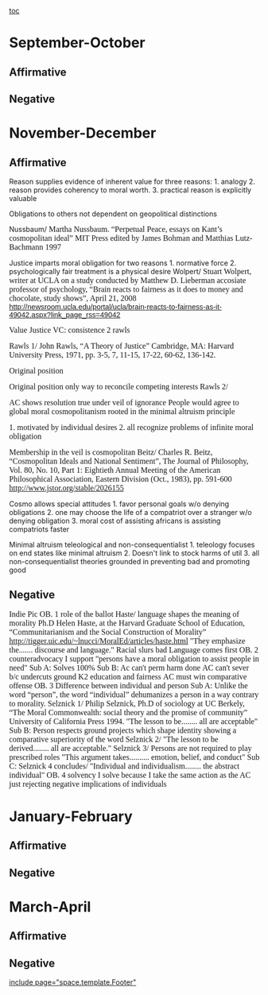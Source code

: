 [[toc]]
=September-October= 
==Affirmative== 
==Negative== 

=November-December= 
==Affirmative== 
Reason supplies evidence of inherent value for three reasons:
1. analogy
2. reason provides coherency to moral worth.
3. practical reason is explicitly valuable

Obligations to others not dependent on geopolitical distinctions

Nussbaum/
<span style="font-family: 'Times New Roman',serif; font-size: 12pt;">Martha Nussbaum. “Perpetual Peace, essays on Kant’s cosmopolitan ideal” MIT Press edited by James Bohman and Matthias Lutz-Bachmann 1997</span>

Justice imparts moral obligation for two reasons
1. normative force
2. psychologically fair treatment is a physical desire
Wolpert/
<span style="font-family: 'Times New Roman',serif; font-size: 12pt;">Stuart Wolpert, writer at UCLA on a study conducted by Matthew D. Lieberman accosiate professor of psychology, “Brain reacts to fairness as it does to money and chocolate, study shows”, April 21, 2008 </span><span style="font-family: Calibri,sans-serif; font-size: 11pt;">[[http://newsroom.ucla.edu/portal/ucla/brain-reacts-to-fairness-as-it-49042.aspx?link_page_rss=49042]]</span>

<span style="font-family: 'Times New Roman',serif; font-size: 12pt;">Value Justice</span>
<span style="font-family: 'Times New Roman',serif; font-size: 12pt;">VC: consistence 2 rawls</span>

<span style="font-family: 'Times New Roman',serif; font-size: 12pt;">Rawls 1/</span>
<span style="font-family: 'Times New Roman',serif; font-size: 12pt;">John Rawls, “A Theory </span><span style="font-family: 'Times New Roman',serif; font-size: 12pt;">­of Justice” Cambridge, MA: Harvard University Press, 1971, pp. 3-5, 7, 11-15, 17-22, 60-62, 136-142.</span>

<span style="font-family: 'Times New Roman',serif; font-size: 12pt;">Original position</span>

<span style="font-family: 'Times New Roman',serif; font-size: 12pt;">Original position only way to reconcile competing interests</span>
<span style="font-family: 'Times New Roman',serif; font-size: 12pt;">Rawls 2/</span>

<span style="font-family: 'Times New Roman',serif; font-size: 12pt;">AC shows resolution true under veil of ignorance</span>
<span style="font-family: 'Times New Roman',serif; font-size: 12pt;">People would agree to global moral cosmopolitanism rooted in the minimal altruism principle</span>

<span style="font-family: 'Times New Roman',serif; font-size: 12pt;">1. motivated by individual desires</span>
<span style="font-family: 'Times New Roman',serif; font-size: 12pt;">2. all recognize problems of infinite moral obligation</span>

<span style="font-family: 'Times New Roman',serif; font-size: 12pt;">Membership in the veil is cosmopolitan </span>
<span style="font-family: 'Times New Roman',serif; font-size: 12pt;">Beitz/</span>
<span style="font-family: 'Times New Roman',serif; font-size: 12pt;">Charles R. Beitz, “Cosmopolitan Ideals and National Sentiment”, The Journal of Philosophy, Vol. 80, No. 10, Part 1: Eightieth Annual Meeting of the American Philosophical Association, Eastern Division (Oct., 1983), pp. 591-600 http://www.jstor.org/stable/2026155</span>


Cosmo allows special attitudes
1. favor personal goals w/o denying obligations
2. one may choose the life of a compatriot over a stranger w/o denying obligation
3. moral cost of assisting africans is assisting compatriots faster

Minimal altruism teleological and non-consequentialist
1. teleology focuses on end states like minimal altruism
2. Doesn't link to stock harms of util
3. all non-consequentialist theories grounded in preventing bad and promoting good
==Negative== 
<span style="font-family: 'Times New Roman',serif; font-size: 12pt;">Indie Pic</span>
<span style="font-family: 'Times New Roman',serif; font-size: 12pt;">OB. 1 role of the ballot</span>
<span style="font-family: 'Times New Roman',serif; font-size: 12pt;">Haste/ language shapes the meaning of morality </span>
<span style="font-family: 'Times New Roman',serif; font-size: 12pt;">Ph.D Helen Haste, at the Harvard Graduate School of Education, “Communitarianism and the Social Construction of Morality” http://tigger.uic.edu/~lnucci/MoralEd/articles/haste.html</span>
<span style="font-family: 'Times New Roman',serif; font-size: 12pt;">"They emphasize the....... discourse and language."</span>
<span style="font-family: 'Times New Roman',serif; font-size: 12pt;">Racial slurs bad</span>
<span style="font-family: 'Times New Roman',serif; font-size: 12pt;">Language comes first</span>
<span style="font-family: 'Times New Roman',serif; font-size: 12pt;">OB. 2 counteradvocacy</span>
<span style="font-family: 'Times New Roman',serif; font-size: 12pt;">I support "persons have a moral obligation to assist people in need"</span>
<span style="font-family: 'Times New Roman',serif; font-size: 12pt;">Sub A: Solves 100%</span>
<span style="font-family: 'Times New Roman',serif; font-size: 12pt;">Sub B: Ac can't perm harm done</span>
<span style="font-family: 'Times New Roman',serif; font-size: 12pt;">AC can't sever b/c undercuts ground K2 education and fairness</span>
<span style="font-family: 'Times New Roman',serif; font-size: 12pt;">AC must win comparative offense </span>
<span style="font-family: 'Times New Roman',serif; font-size: 12pt;">OB. 3 Difference between individual and person</span>
<span style="font-family: 'Times New Roman',serif; font-size: 12pt;">Sub A: </span>
<span style="font-family: 'Times New Roman',serif; font-size: 12pt;">Unlike the word “person”, the word “individual” dehumanizes a person in a way contrary to morality.</span>
<span style="font-family: 'Times New Roman',serif; font-size: 12pt;">Selznick 1/</span>
<span style="font-family: 'Times New Roman',serif; font-size: 12pt;">Philip Selznick, Ph.D of sociology at UC Berkely, “The Moral Commonwealth: social theory and the promise of community” University of California Press 1994.</span>
<span style="font-family: 'Times New Roman',serif; font-size: 12pt;">"The lesson to be........ all are acceptable"</span>
<span style="font-family: 'Times New Roman',serif; font-size: 12pt;">Sub B:</span>
<span style="font-family: 'Times New Roman',serif; font-size: 12pt;">Person respects ground projects which shape identity showing a comparative superiority of the word</span>
<span style="font-family: 'Times New Roman',serif; font-size: 12pt;">Selznick 2/ </span>
<span style="font-family: 'Times New Roman',serif; font-size: 12pt;">"The lesson to be derived........ all are acceptable."</span>
<span style="font-family: 'Times New Roman',serif; font-size: 12pt;">Selznick 3/ Persons are not required to play prescribed roles</span>
<span style="font-family: 'Times New Roman',serif; font-size: 12pt;">"This argument takes.......... emotion, belief, and conduct"</span>
<span style="font-family: 'Times New Roman',serif; font-size: 12pt;">Sub C:</span>
<span style="font-family: 'Times New Roman',serif; font-size: 12pt;">Selznick 4 concludes/</span>
<span style="font-family: 'Times New Roman',serif; font-size: 12pt;">"Individual and individualism........ the abstract individual"</span>
<span style="font-family: 'Times New Roman',serif; font-size: 12pt;">OB. 4 solvency</span>
<span style="font-family: 'Times New Roman',serif; font-size: 12pt;">I solve because I take the same action as the AC just rejecting negative implications of individuals</span>


=January-February= 
==Affirmative== 
==Negative== 

=March-April= 
==Affirmative== 
==Negative== 

[[include page="space.template.Footer"]]